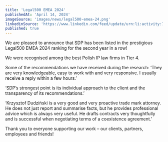 ```yaml
---
title: 'Legal500 EMEA 2024'
publishedAt: 'April 14, 2024'
imageSource: 'images/news/legal500-emea-24.png'
linkedinSource: 'https://www.linkedin.com/feed/update/urn:li:activity:7187009417605767168/'
published: true
---
```


We are pleased to announce that SDP has been listed in the prestigious Legal500 EMEA 2024 ranking for the second year in a row! 

We were recognised among the best Polish IP law firms in Tier 4. 

Some of the recommendations we have received during the research:
‘They are very knowledgeable, easy to work with and very responsive. I usually receive a reply within a few hours.’

‘SDP’s strongest point is its individual approach to the client and the transparency of its recommendations.’

‘Krzysztof Dudziński is a very good and very proactive trade mark attorney. He does not just report and summarise facts, but he provides professional advice which is always very useful. He drafts contracts very thoughtfully and is successful when negotiating terms of a coexistence agreement.’

Thank you to everyone supporting our work – our clients, partners, employees and friends!
